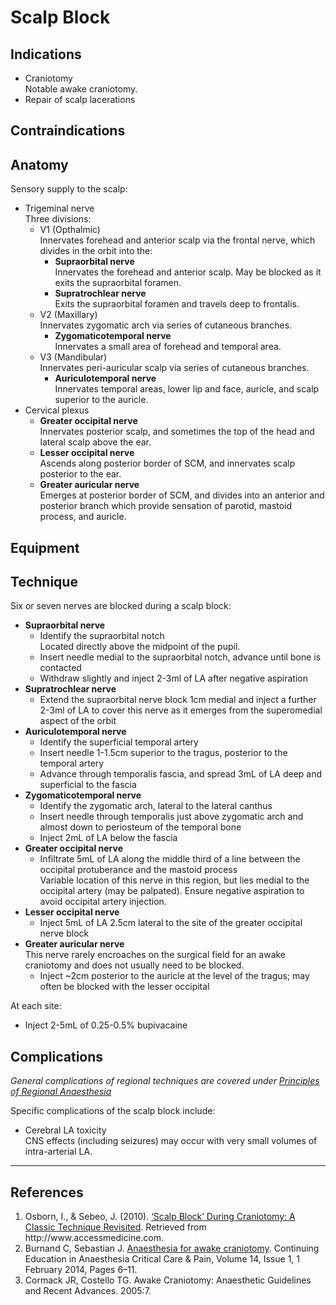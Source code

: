 # Scalp Block


## Indications

* Craniotomy\
Notable awake craniotomy.
* Repair of scalp lacerations


## Contraindications

## Anatomy

Sensory supply to the scalp:

* Trigeminal nerve\
Three divisions:
	* V1 (Opthalmic)\
	Innervates forehead and anterior scalp via the frontal nerve, which divides in the orbit into the:
		* **Supraorbital nerve**\
		Innervates the forehead and anterior scalp. May be blocked as it exits the supraorbital foramen. 
		* **Supratrochlear nerve**\
		Exits the supraorbital foramen and travels deep to frontalis.
	* V2 (Maxillary)\
	Innervates zygomatic arch via series of cutaneous branches.
		* **Zygomaticotemporal nerve**\
		Innervates a small area of forehead and temporal area.
	* V3 (Mandibular)\
	Innervates peri-auricular scalp via series of cutaneous branches.
		* **Auriculotemporal nerve**\
		Innervates temporal areas, lower lip and face, auricle, and scalp superior to the auricle.
* Cervical plexus\
	* **Greater occipital nerve**\
	Innervates posterior scalp, and sometimes the top of the head and lateral scalp above the ear.
	* **Lesser occipital nerve**\
	Ascends along posterior border of SCM, and innervates scalp posterior to the ear.
	* **Greater auricular nerve**\
	Emerges at posterior border of SCM, and divides into an anterior and posterior branch which provide sensation of parotid, mastoid process, and auricle.

## Equipment

## Technique

Six or seven nerves are blocked during a scalp block:

* **Supraorbital nerve**\
	* Identify the supraorbital notch\
	Located directly above the midpoint of the pupil.
	* Insert needle medial to the supraorbital notch, advance until bone is contacted
	* Withdraw slightly and inject 2-3ml of LA after negative aspiration
* **Supratrochlear nerve**
	* Extend the supraorbital nerve block 1cm medial and inject a further 2-3ml of LA to cover this nerve as it emerges from the superomedial aspect of the orbit \
* **Auriculotemporal nerve**
	* Identify the superficial temporal artery
	* Insert needle 1-1.5cm superior to the tragus, posterior to the temporal artery
	* Advance through temporalis fascia, and spread 3mL of LA deep and superficial to the fascia
* **Zygomaticotemporal nerve**
	* Identify the zygomatic arch, lateral to the lateral canthus
	* Insert needle through temporalis just above zygomatic arch and almost down to periosteum of the temporal bone\
	* Inject 2mL of LA below the fascia


* **Greater occipital nerve**
	* Infiltrate 5mL of LA along the middle third of a line between the occipital protuberance and the mastoid process\
	Variable location of this nerve in this region, but lies medial to the occipital artery (may be palpated). Ensure negative aspiration to avoid occipital artery injection.
* **Lesser occipital nerve**
	* Inject 5mL of LA 2.5cm lateral to the site of the greater occipital nerve block
* **Greater auricular nerve**\
This nerve rarely encroaches on the surgical field for an awake craniotomy and does not usually need to be blocked.
	* Inject ~2cm posterior to the auricle at the level of the tragus; may often be blocked with the lesser occipital


At each site:

* Inject 2-5mL of 0.25-0.5% bupivacaine

## Complications

*General complications of regional techniques are covered under [Principles of Regional Anaesthesia](/anaesthesia/regional/principles.md)*

Specific complications of the scalp block include:

* Cerebral LA toxicity\
CNS effects (including seizures) may occur with very small volumes of intra-arterial LA.


---

## References

1. Osborn, I., & Sebeo, J. (2010). [‘Scalp Block’ During Craniotomy: A Classic Technique Revisited](http://anestesinorr.se/onewebmedia/Op%202/scalp%20block%20revisted(169402).pdf). Retrieved from http://www.accessmedicine.com.
2. Burnand C, Sebastian J. [Anaesthesia for awake craniotomy](https://academic.oup.com/bjaed/article/14/1/6/336124). Continuing Education in Anaesthesia Critical Care & Pain, Volume 14, Issue 1, 1 February 2014, Pages 6–11.
3. Cormack JR, Costello TG. Awake Craniotomy: Anaesthetic Guidelines and Recent Advances. 2005:7.
